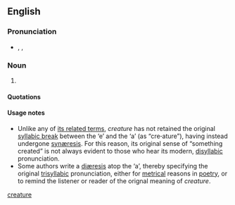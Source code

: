 {{see|creature|créature}}
==English==

===Pronunciation===
* {{enPR|/krē.ā'tyo͝or/}}, {{IPA|/kɹiːˈeɪtjʊə/}}, {{SAMPA|/kr\i:"eItju@/}}

===Noun===
{{en-noun}}

# {{context|archaic|chiefly|literary|and|philosophy}} {{alternative spelling of|[[creature#English|creature]]}}

====Quotations====
{{seecites}}

====Usage notes====
* Unlike any of [[creature#Related terms|its related terms]], ''creature'' has not retained the original [[syllabic break]] between the ‘e’ and the ‘a’ (as “cre'''·'''ature”), having instead undergone [[synæresis]]. For this reason, its original sense of “something created” is not always evident to those who hear its modern, [[disyllabic]] pronunciation.
* Some authors write a [[diæresis]] atop the ‘a’, thereby specifying the original [[trisyllabic]] pronunciation, either for [[metrical]] reasons in [[poetry]], or to remind the listener or reader of the orignal meaning of ''creature''.

[[Category:English words spelled with diacritics|creature]]